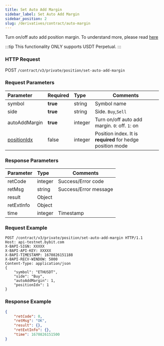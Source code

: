 ```yaml
---
title: Set Auto Add Margin
sidebar_label: Set Auto Add Margin
sidebar_position: 2
slug: /derivatives/contract/auto-margin
---
```


Turn on/off auto add position margin. To understand more, please read <a href="https://www.bybit.com/en-US/help-center/bybitHC_Article?language=en_US&id=000001062">here</a>

:::tip
This functionality ONLY supports USDT Perpetual.
:::


### HTTP Request
POST `/contract/v3/private/position/set-auto-add-margin`

### Request Parameters
| Parameter | Required | Type | Comments|
|:----- |:-------|:-----|------ |
|symbol |**true** |string |Symbol name |
|side |**true** |string |Side. `Buy`,`Sell` |
|autoAddMargin |**true** |integer |Turn on/off auto add margin. `0`: off. `1`: on |
|[positionIdx](../enum#positionidx) |false |integer |Position index. It is **required** for hedge position mode |

### Response Parameters
| Parameter | Type | Comments|
|:----- |:-----|----- |
|retCode |integer |Success/Error code |
|retMsg |string |Success/Error message |
|result |Object | |
|retExtInfo |Object | |
|time |integer |Timestamp |

### Request Example

<Tabs>
<TabItem value="console-linear" label="linear">

```http
POST /contract/v3/private/position/set-auto-add-margin HTTP/1.1
Host: api-testnet.bybit.com
X-BAPI-SIGN: XXXXX
X-BAPI-API-KEY: XXXXX
X-BAPI-TIMESTAMP: 1670826151188
X-BAPI-RECV-WINDOW: 5000
Content-Type: application/json
{
    "symbol": "ETHUSDT",
    "side": "Buy",
    "autoAddMargin": 1,
    "positionIdx": 1
}
```

</TabItem>
</Tabs>

### Response Example

<Tabs>
<TabItem value="js linear" label="linear">

```json
{
    "retCode": 0,
    "retMsg": "OK",
    "result": {},
    "retExtInfo": {},
    "time": 1670826151500
}
```
</TabItem>
</Tabs>